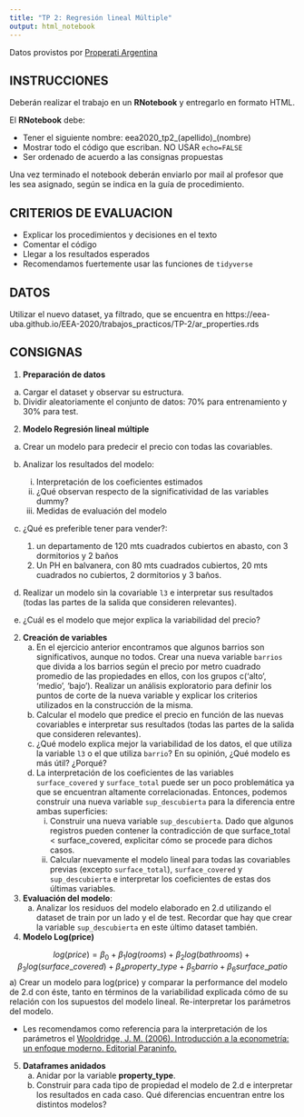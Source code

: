 ```yaml
---
title: "TP 2: Regresión lineal Múltiple"
output: html_notebook
---
```


Datos provistos por [Properati Argentina](https://www.properati.com.ar)

## INSTRUCCIONES

Deberán realizar el trabajo en un **RNotebook** y entregarlo en formato HTML.

El **RNotebook** debe:

* Tener el siguiente nombre: eea2020_tp2_(apellido)_(nombre)
* Mostrar todo el código que escriban. NO USAR `echo=FALSE`
* Ser ordenado de acuerdo a las consignas propuestas

Una vez terminado el notebook deberán enviarlo por mail al profesor que les sea asignado, según se indica en la guía de procedimiento.

## CRITERIOS DE EVALUACION

* Explicar los procedimientos y decisiones en el texto
* Comentar el código
* Llegar a los resultados esperados
* Recomendamos fuertemente usar las funciones de `tidyverse`

## DATOS

Utilizar el nuevo dataset, ya filtrado, que se encuentra en https://eea-uba.github.io/EEA-2020/trabajos_practicos/TP-2/ar_properties.rds

## CONSIGNAS

1) **Preparación de datos**

  a) Cargar el dataset y observar su estructura. 
  b) Dividir aleatoriamente el conjunto de datos: 70% para entrenamiento y 30% para test. 

2) **Modelo Regresión lineal múltiple**

  a) Crear un modelo para predecir el precio con todas las covariables.
  
  b) Analizar los resultados del modelo:
      i) Interpretación de los coeficientes estimados
      ii) ¿Qué observan respecto de la significatividad de las variables dummy?
      iii) Medidas de evaluación del modelo
  
  c) ¿Qué es preferible tener para vender?:
      1. un departamento de 120 mts cuadrados cubiertos en abasto, con 3 dormitorios y 2 baños
      2. Un PH en balvanera, con 80 mts cuadrados cubiertos, 20 mts cuadrados no cubiertos, 2 dormitorios y 3 baños.

  d) Realizar un modelo sin la covariable `l3` e interpretar sus resultados (todas las partes de la salida que consideren relevantes).

  e) ¿Cuál es el modelo que mejor explica la variabilidad del precio?

2) **Creación de variables**
    a) En el ejercicio anterior encontramos que algunos barrios son significativos, aunque no todos. Crear una nueva variable `barrios` que divida a los barrios según el precio por metro cuadrado promedio de las propiedades en ellos, con los grupos c('alto', 'medio', 'bajo'). Realizar un análisis exploratorio para definir los puntos de corte de la nueva variable y explicar los criterios utilizados en la construcción de la misma.
    b) Calcular el modelo que predice el precio en función de las nuevas covariables e interpretar sus resultados (todas las partes de la salida que consideren relevantes).
    c) ¿Qué modelo explica mejor la variabilidad de los datos, el que utiliza la variable `l3` o el que utiliza `barrio`? En su opinión, ¿Qué modelo es más útil? ¿Porqué? 
    d) La interpretación de los coeficientes de las variables `surface_covered` y `surface_total` puede ser un poco problemática ya que se encuentran altamente correlacionadas. Entonces, podemos construir una nueva variable `sup_descubierta` para la diferencia entre ambas superficies:
        i) Construir una nueva variable  `sup_descubierta`. Dado que algunos registros pueden contener la contradicción de que surface_total < surface_covered, explicitar cómo se procede para dichos casos. 
        ii) Calcular nuevamente el modelo lineal para todas las covariables previas (excepto `surface_total`), `surface_covered` y `sup_descubierta` e interpretar los coeficientes de estas dos últimas variables.

3) **Evaluación del modelo**:
    a) Analizar los residuos del modelo elaborado en 2.d utilizando el dataset de train por un lado y el de test. Recordar que hay que crear la variable `sup_descubierta` en este último dataset también.  
    
4) **Modelo Log(price)**

$$
log(price) = \beta_0 + \beta_1log(rooms) + \beta_2log(bathrooms) + \beta_3log(surface\_covered) + \beta_4property\_type + \beta_5barrio + \beta_6surface\_patio
$$
a) Crear un modelo para log(price) y comparar la performance del modelo de 2.d con éste, tanto en términos de la variabilidad explicada cómo de su relación con los supuestos del modelo lineal. Re-interpretar los parámetros del modelo.

- Les recomendamos como referencia para la interpretación de los parámetros el
[Wooldridge, J. M. (2006). Introducción a la econometría: un enfoque moderno. Editorial Paraninfo.](https://diegokoz.github.io/EEA2019/teorica/Wooldrige.pdf)

5) **Dataframes anidados**
    a) Anidar por la variable **property_type**.
    b) Construir para cada tipo de propiedad el modelo de 2.d e interpretar los resultados en cada caso. Qué diferencias encuentran entre los distintos modelos?


